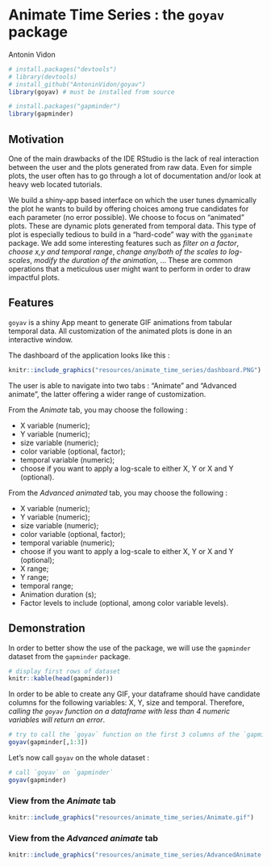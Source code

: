 # Animate Time Series : the `goyav` package

Antonin Vidon

```r
# install.packages("devtools")
# library(devtools)
# install_github("AntoninVidon/goyav")
library(goyav) # must be installed from source

# install.packages("gapminder")
library(gapminder)
```

## Motivation

One of the main drawbacks of the IDE RStudio is the lack of real interaction between the user and the plots generated from raw data. Even for simple plots, the user often has to go through a lot of documentation and/or look at heavy web located tutorials.

We build a shiny-app based interface on which the user tunes dynamically the plot he wants to build by offering choices among true candidates for each parameter (no error possible). We choose to focus on “animated” plots. These are dynamic plots generated from temporal data. This type of plot is especially tedious to build in a “hard-code” way with the `gganimate` package. We add some interesting features such as *filter on a factor*, *choose x,y and temporal range*, *change any/both of the scales to log-scales*, *modify the duration of the animation*, … These are common operations that a meticulous user might want to perform in order to draw impactful plots.

## Features

`goyav` is a shiny App meant to generate GIF animations from tabular temporal data. All customization of the animated plots is done in an interactive window.

The dashboard of the application looks like this :

```r
knitr::include_graphics("resources/animate_time_series/dashboard.PNG")
```

The user is able to navigate into two tabs : "Animate" and "Advanced animate", the latter offering a wider range of customization.

From the *Animate* tab, you may choose the following :

- X variable (numeric);
- Y variable (numeric);
- size variable (numeric);
- color variable (optional, factor);
- temporal variable (numeric);
- choose if you want to apply a log-scale to either X, Y or X and Y (optional).

From the *Advanced animated* tab, you may choose the following :

- X variable (numeric);
- Y variable (numeric);
- size variable (numeric);
- color variable (optional, factor);
- temporal variable (numeric);
- choose if you want to apply a log-scale to either X, Y or X and Y (optional);
- X range;
- Y range;
- temporal range;
- Animation duration (s);
- Factor levels to include (optional, among color variable levels).



## Demonstration

In order to better show the use of the package, we will use the `gapminder` dataset from the `gapminder` package.

```r
# display first rows of dataset
knitr::kable(head(gapminder))
```

In order to be able to create any GIF, your dataframe should have candidate columns for the following variables: X, Y, size and temporal. Therefore, *calling the `goyav` function on a dataframe with less than 4 numeric variables will return an error*.

```r
# try to call the `goyav` function on the first 3 columns of the `gapminder` dataset
goyav(gapminder[,1:3])
```

Let's now call `goyav` on the whole dataset :

```r
# call `goyav` on `gapminder`
goyav(gapminder)
```

### View from the *Animate* tab

```r
knitr::include_graphics("resources/animate_time_series/Animate.gif")
```

### View from the *Advanced animate* tab

```r
knitr::include_graphics("resources/animate_time_series/AdvancedAnimate.gif")
```
